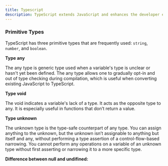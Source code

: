 ```yaml
---
title: Typescript
description: TypeScript extends JavaScript and enhances the developer experience.
---
```


### Primitive Types

TypeScript has three primitive types that are frequently used: `string`, `number`, and `boolean`.

**Type any**

The any type is generic type used when a variable's type is unclear or hasn't yet been defined.
The any type allows one to gradually opt-in and out of type checking during compilation, which is useful when converting existing JavaScript to TypeScript.

**Type void**

The void indicates a variable's lack of a type. It acts as the opposite type to any. It is especially useful in functions that don’t return a value.

**Type unknown**

The unknown type is the type-safe counterpart of any type. You can assign anything to the unknown, but the unknown isn’t assignable to anything but itself and any, without performing a type assertion of a control-flow-based narrowing. You cannot perform any operations on a variable of an unknown type without first asserting or narrowing it to a more specific type.

**Difference between null and undifined:**
